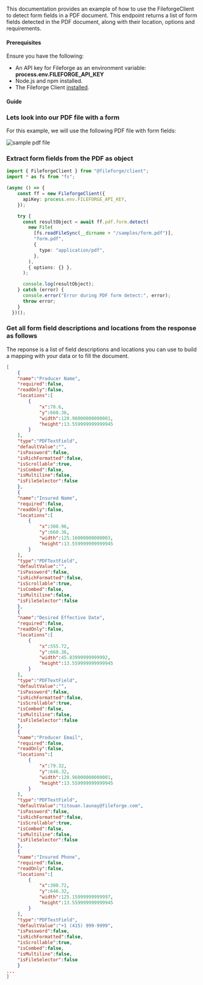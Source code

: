 This documentation provides an example of how to use the FileforgeClient to detect form fields in a PDF document.
This endpoint returns a list of form fields detected in the PDF document, along with their location, options and requirements.

#### Prerequisites

Ensure you have the following:

- An API key for Fileforge as an environment variable: **process.env.FILEFORGE_API_KEY**
- Node.js and npm installed.
- The Fileforge Client [installed](/getting-started/general/authentication).

#### Guide

<Steps>

### Lets look into our PDF file with a form

For this example, we will use the following PDF file with form fields:

![sample pdf file](../../../assets/form-pdf.png)

### Extract form fields from the PDF as object

```typescript
import { FileforgeClient } from "@fileforge/client";
import * as fs from "fs";

(async () => {
    const ff = new FileforgeClient({
      apiKey: process.env.FILEFORGE_API_KEY,
    });

    try {
      const resultObject = await ff.pdf.form.detect(
        new File(
          [fs.readFileSync(__dirname + "/samples/form.pdf")],
          "form.pdf",
          {
            type: "application/pdf",
          },
        ),
        { options: {} },
      );

      console.log(resultObject);
    } catch (error) {
      console.error("Error during PDF form detect:", error);
      throw error;
    }
  })();
```

### Get all form field descriptions and locations from the response as follows
The reponse is a list of field descriptions and locations you can use to build a mapping with your data or to fill the document.
```json
[
    {
    "name":"Producer Name",
    "required":false,
    "readOnly":false,
    "locations":[
        {
            "x":78.6,
            "y":660.36,
            "width":120.96000000000001,
            "height":13.559999999999945
        }
    ],
    "type":"PDFTextField",
    "defaultValue":"",
    "isPassword":false,
    "isRichFormatted":false,
    "isScrollable":true,
    "isCombed":false,
    "isMultiline":false,
    "isFileSelector":false
    },
    {
    "name":"Insured Name",
    "required":false,
    "readOnly":false,
    "locations":[
        {
            "x":300.96,
            "y":660.36,
            "width":125.16000000000003,
            "height":13.559999999999945
        }
    ],
    "type":"PDFTextField",
    "defaultValue":"",
    "isPassword":false,
    "isRichFormatted":false,
    "isScrollable":true,
    "isCombed":false,
    "isMultiline":false,
    "isFileSelector":false
    },
    {
    "name":"Desired Effective Date",
    "required":false,
    "readOnly":false,
    "locations":[
        {
            "x":555.72,
            "y":660.36,
            "width":45.83999999999992,
            "height":13.559999999999945
        }
    ],
    "type":"PDFTextField",
    "defaultValue":"",
    "isPassword":false,
    "isRichFormatted":false,
    "isScrollable":true,
    "isCombed":false,
    "isMultiline":false,
    "isFileSelector":false
    },
    {
    "name":"Producer Email",
    "required":false,
    "readOnly":false,
    "locations":[
        {
            "x":79.32,
            "y":646.32,
            "width":120.96000000000001,
            "height":13.559999999999945
        }
    ],
    "type":"PDFTextField",
    "defaultValue":"titouan.launay@fileforge.com",
    "isPassword":false,
    "isRichFormatted":false,
    "isScrollable":true,
    "isCombed":false,
    "isMultiline":false,
    "isFileSelector":false
    },
    {
    "name":"Insured Phone",
    "required":false,
    "readOnly":false,
    "locations":[
        {
            "x":300.72,
            "y":646.32,
            "width":125.15999999999997,
            "height":13.559999999999945
        }
    ],
    "type":"PDFTextField",
    "defaultValue":"+1 (415) 999-9999",
    "isPassword":false,
    "isRichFormatted":false,
    "isScrollable":true,
    "isCombed":false,
    "isMultiline":false,
    "isFileSelector":false
    }
...
]
```


</Steps>